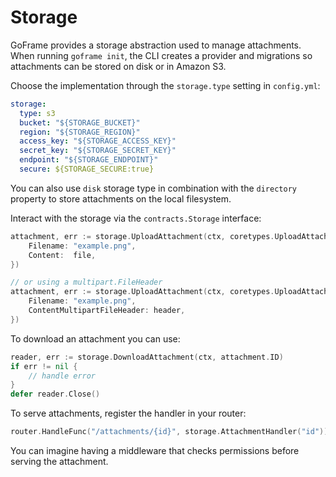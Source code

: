 # Storage

GoFrame provides a storage abstraction used to manage attachments. When running `goframe init`, the CLI creates a provider and migrations so attachments can be stored on disk or in Amazon S3.

Choose the implementation through the `storage.type` setting in `config.yml`:

```yaml
storage:
  type: s3
  bucket: "${STORAGE_BUCKET}"
  region: "${STORAGE_REGION}"
  access_key: "${STORAGE_ACCESS_KEY}"
  secret_key: "${STORAGE_SECRET_KEY}"
  endpoint: "${STORAGE_ENDPOINT}"
  secure: ${STORAGE_SECURE:true}
```

You can also use `disk` storage type in combination with the `directory` property to store attachments on the local filesystem.

Interact with the storage via the `contracts.Storage` interface:

```go
attachment, err := storage.UploadAttachment(ctx, coretypes.UploadAttachmentOptions{
    Filename: "example.png",
    Content:  file,
})

// or using a multipart.FileHeader
attachment, err := storage.UploadAttachment(ctx, coretypes.UploadAttachmentOptions{
    Filename: "example.png",
    ContentMultipartFileHeader: header,
})
```

To download an attachment you can use:

```go
reader, err := storage.DownloadAttachment(ctx, attachment.ID)
if err != nil {
    // handle error
}
defer reader.Close()
```

To serve attachments, register the handler in your router:

```go
router.HandleFunc("/attachments/{id}", storage.AttachmentHandler("id"))
```

You can imagine having a middleware that checks permissions before serving the attachment.
